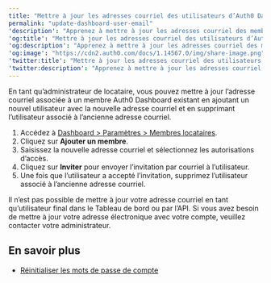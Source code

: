 ```yaml
---
title: "Mettre à jour les adresses courriel des utilisateurs d’Auth0 Dashboard"
permalink: "update-dashboard-user-email"
'description': "Apprenez à mettre à jour les adresses courriel des membres des locataires d’Auth0 Dashboard."
'og:title': "Mettre à jour les adresses courriel des utilisateurs d’Auth0 Dashboard"
'og:description': "Apprenez à mettre à jour les adresses courriel des membres des locataires d’Auth0 Dashboard."
'og:image': "https://cdn2.auth0.com/docs/1.14567.0/img/share-image.png"
'twitter:title': "Mettre à jour les adresses courriel des utilisateurs d’Auth0 Dashboard"
'twitter:description': "Apprenez à mettre à jour les adresses courriel des membres des locataires d’Auth0 Dashboard."
---
```


En tant qu’administrateur de locataire, vous pouvez mettre à jour l’adresse courriel associée à un membre <Tooltip href="/docs/fr-ca/glossary?term=auth0-dashboard" tip="Auth0 Dashboard
Principal produit d’Auth0 pour configurer vos services." cta="Voir le glossaire">Auth0 Dashboard</Tooltip> existant en ajoutant un nouvel utilisateur avec la nouvelle adresse courriel et en supprimant l’utilisateur associé à l’ancienne adresse courriel.

1. Accédez à [Dashboard > Paramètres > Membres locataires](https://manage.auth0.com/#/tenants/admins).
2. Cliquez sur **Ajouter un membre**.
3. Saisissez la nouvelle adresse courriel et sélectionnez les autorisations d’accès.
4. Cliquez sur **Inviter** pour envoyer l’invitation par courriel à l’utilisateur.
5. Une fois que l’utilisateur a accepté l’invitation, supprimez l’utilisateur associé à l’ancienne adresse courriel.

<Callout icon="file-lines" color="#0EA5E9" iconType="regular">

Il n’est pas possible de mettre à jour votre adresse courriel en tant qu’utilisateur final dans le Tableau de bord ou par l’API. Si vous avez besoin de mettre à jour votre adresse électronique avec votre compte, veuillez contacter votre administrateur.

</Callout>

## En savoir plus

* [Réinitialiser les mots de passe de compte](/docs/fr-ca/troubleshoot/customer-support/reset-account-passwords)